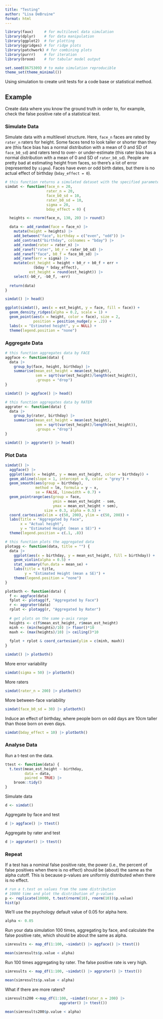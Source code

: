 ```yaml
---
title: "Testing"
author: "Lisa DeBruine"
format: html
---
```


```r
library(faux)     # for multilevel data simulation
library(dplyr)    # for data manipulation
library(ggplot2)  # for plotting
library(ggridges) # for ridge plots
library(patchwork) # for combining plots
library(purrr)    # for iteration
library(broom)    # for tabular model output

set.seed(8675309) # to make simulation reproducible
theme_set(theme_minimal())
```

Using simulation to create unit tests for a code base or statistical method.

## Example

Create data where you know the ground truth in order to, for example, check the false positive rate of a statistical test.

### Simulate Data

Simulate data with a multilevel structure. Here, `face_n` faces are rated by `rater_n` raters for height. Some faces tend to look taller or shorter than they are (this face bias has a normal distribution with a mean of 0 and SD of `face_b0_sd`) and raters tend to over- or under-estimate (this rater bias has a normal distribution with a mean of 0 and SD of `rater_b0_sd`). People are pretty bad at estimating height from faces, so there's a lot of error (represented by `sigma`). Faces have even or odd birth dates, but there is no actual effect of birthday (`bday_effect = 0`).

```r
# this function returns a simulated dataset with the specified parameters
simdat <- function(face_n = 20,
                   rater_n = 20,
                   face_b0_sd = 10,
                   rater_b0_sd = 10,
                   sigma = 20,
                   bday_effect = 0) {

  heights <- rnorm(face_n, 130, 20) |> round()

  data <- add_random(face = face_n) |>
    mutate(height = heights) |>
    add_between("face", birthday = c("even", "odd")) |>
    add_contrast("birthday", colnames = "bday") |>
    add_random(rater = rater_n) |>
    add_ranef("rater", b0_r = rater_b0_sd) |>
    add_ranef("face", b0_f = face_b0_sd) |>
    add_ranef(err = sigma) |>
    mutate(est_height = height + b0_r + b0_f + err + 
             (bday * bday_effect),
           est_height = round(est_height)) |>
    select(-b0_r, -b0_f, -err)
  
  return(data)
}
```

```r
simdat() |> head()
```

```r
ggplot(simdat(), aes(x = est_height, y = face, fill = face)) +
  geom_density_ridges(alpha = 0.2, scale = 1) +
  geom_point(aes(x = height, color = face), size = 2, 
             position = position_nudge(y = .2)) +
  labs(x = "Estimated height", y = NULL) +
  theme(legend.position = "none")
```



### Aggregate Data

```r
# this function aggregates data by FACE
aggface <- function(data) {
  data |>
    group_by(face, height, birthday) |>
    summarise(mean_est_height = mean(est_height),
              sem = sqrt(var(est_height)/length(est_height)),
              .groups = "drop")
}
```

```r
simdat() |> aggface() |> head()
```

```r
# this function aggregates data by RATER
aggrater <- function(data) {
  data |>
    group_by(rater, birthday) |>
    summarise(mean_est_height = mean(est_height),
              sem = sqrt(var(est_height)/length(est_height)),
              .groups = "drop")
}
```

```r
simdat() |> aggrater() |> head()
```

### Plot Data

```r
simdat() |>
  aggface() |>
  ggplot(aes(x = height, y = mean_est_height, color = birthday)) +
  geom_abline(slope = 1, intercept = 0, color = "grey") +
  geom_smooth(aes(group = birthday),
              method = lm, formula = y ~ x,
              se = FALSE, linewidth = 0.7) +
  geom_pointrange(aes(group = face,
                      ymin = mean_est_height - sem,
                      ymax = mean_est_height + sem),
                  size = 0.3, alpha = 0.5) +
  coord_cartesian(xlim = c(50, 200), ylim = c(50, 200)) +
  labs(title = "Aggregated by Face",
       x = "Actual height",
       y = "Estimated Height (mean ± SE)") +
  theme(legend.position = c(.1, .8))
```

```r
# this function plots the aggregated data 
plotagg <- function(data, title = "") {
  data |>
    ggplot(aes(x = birthday, y = mean_est_height, fill = birthday)) +
    geom_violin(alpha = 0.5) +
    stat_summary(fun.data = mean_se) +
    labs(title = title,
         y = "Estimated Height (mean ± SE)") +
    theme(legend.position = "none")
}
```

```r
plotboth <- function(data) {
  f <- aggface(data) 
  fplot <- plotagg(f, "Aggregated by Face")
  r <- aggrater(data)
  rplot <- plotagg(r, "Aggregated by Rater")
  
  # get plots on the same y-axis range
  heights <- c(f$mean_est_height, r$mean_est_height)
  minh <- (min(heights)/10) |> floor()*10
  maxh <- (max(heights)/10) |> ceiling()*10
  
  fplot + rplot & coord_cartesian(ylim = c(minh, maxh))
}
```



```r
simdat() |> plotboth()
```


More error variability

```r
simdat(sigma = 50) |> plotboth()
```

More raters

```r
simdat(rater_n = 200) |> plotboth()
```

More between-face variability

```r
simdat(face_b0_sd = 30) |> plotboth()
```

Induce an effect of birthday, where people born on odd days are 10cm taller than those born on even days.

```r
simdat(bday_effect = 10) |> plotboth()
```

### Analyse Data

Run a t-test on the data.

```r
ttest <- function(data) {
  t.test(mean_est_height ~ birthday, 
         data = data, 
         paired = TRUE) |>
    broom::tidy()
}
```

Simulate data

```r
d <- simdat()
```

Aggregate by face and test

```r
d |> aggface() |> ttest()
```

Aggregate by rater and test

```r
d |> aggrater() |> ttest()
```

### Repeat

If a test has a nominal false positive rate, the power (i.e., the percent of false positives when there is no effect) should be (about) the same as the alpha cutoff. This is because p-values are uniformly distributed when there is no effect.

```r
# run a t.test on values from the same distribution
# 10000 time and plot the distribution of p-values
p <- replicate(10000, t.test(rnorm(10), rnorm(10))$p.value)
hist(p)
```


We'll use the psychology default value of 0.05 for alpha here.

```r
alpha <- 0.05
```

Run your data simulation 100 times, aggregating by face, and calculate the false positive rate, which should be about the same as alpha. 

```r
simresults <- map_df(1:100, ~simdat() |> aggface() |> ttest())

mean(simresults$p.value < alpha)
```

Run 100 times aggregating by rater. The false positive rate is very high.

```r
simresults <- map_df(1:100, ~simdat() |> aggrater() |> ttest())

mean(simresults$p.value < alpha)
```

What if there are more raters?

```r
simresults200 <-map_df(1:100, ~simdat(rater_n = 200) |> 
                         aggrater() |> ttest())

mean(simresults200$p.value < alpha)
```


